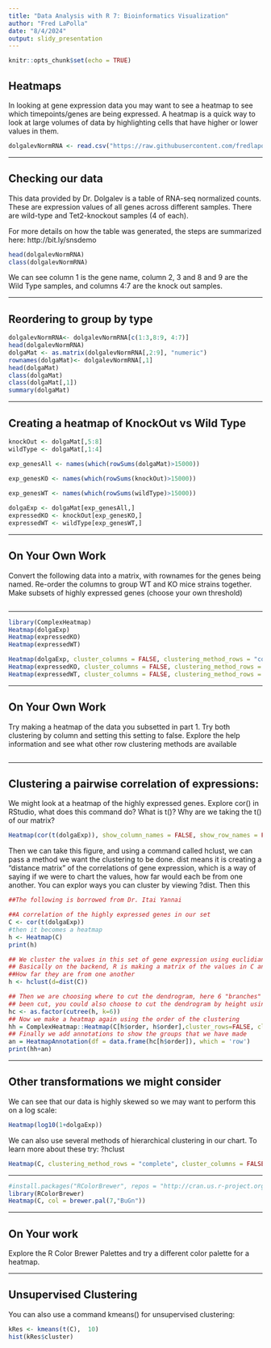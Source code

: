 ```yaml
---
title: "Data Analysis with R 7: Bioinformatics Visualization"
author: "Fred LaPolla"
date: "8/4/2024"
output: slidy_presentation
---
```


```r
knitr::opts_chunk$set(echo = TRUE)
```


## Heatmaps

In looking at gene expression data you may want to see a heatmap to see which timepoints/genes are being expressed. A heatmap is a quick way to look at large volumes of data by highlighting cells that have higher or lower values in them. 

```r
dolgalevNormRNA <- read.csv("https://raw.githubusercontent.com/fredlapolla/VilcekSummerDataAnalysis2024/main/counts.normalized.csv")

```


***

## Checking our data

This data provided by Dr. Dolgalev is a table of RNA-seq normalized counts. These are expression values of all genes across different samples. There are wild-type and Tet2-knockout samples (4 of each).
 
For more details on how the table was generated, the steps are summarized here:
http://bit.ly/snsdemo

```r
head(dolgalevNormRNA)
class(dolgalevNormRNA)

```

We can see column 1 is the gene name, column 2, 3 and 8 and 9 are the Wild Type samples, and columns 4:7 are the knock out samples. 

***

## Reordering to group by type

```r
dolgalevNormRNA<- dolgalevNormRNA[c(1:3,8:9, 4:7)]
head(dolgalevNormRNA)
dolgaMat <- as.matrix(dolgalevNormRNA[,2:9], "numeric")
rownames(dolgaMat)<- dolgalevNormRNA[,1]
head(dolgaMat)
class(dolgaMat)
class(dolgaMat[,1])
summary(dolgaMat)
```


***
## Creating a heatmap of KnockOut vs Wild Type

```r
knockOut <- dolgaMat[,5:8]
wildType <- dolgaMat[,1:4]

exp_genesAll <- names(which(rowSums(dolgaMat)>15000))

exp_genesKO <- names(which(rowSums(knockOut)>15000))
 
exp_genesWT <- names(which(rowSums(wildType)>15000))

dolgaExp <- dolgaMat[exp_genesAll,]
expressedKO <- knockOut[exp_genesKO,]
expressedWT <- wildType[exp_genesWT,]
```


***

## On Your Own Work

Convert the following data into a matrix, with rownames for the genes being named. Re-order the columns to group WT and KO mice strains together. Make subsets of highly expressed genes (choose your own threshold) 

```r


```

***


```r
library(ComplexHeatmap)
Heatmap(dolgaExp)
Heatmap(expressedKO)
Heatmap(expressedWT)
```

```r
Heatmap(dolgaExp, cluster_columns = FALSE, clustering_method_rows = "complete", show_row_names = FALSE)
Heatmap(expressedKO, cluster_columns = FALSE, clustering_method_rows = "complete", show_row_names = FALSE)
Heatmap(expressedWT, cluster_columns = FALSE, clustering_method_rows = "complete", show_row_names = FALSE)
```

***

## On Your Own Work

Try making a heatmap of the data you subsetted in part 1. Try both clustering by column and setting this setting to false. Explore the help information and see what other row clustering methods are available


```r

```

***

## Clustering a pairwise correlation of expressions:

We might look at a heatmap of the highly expressed genes. Explore cor() in RStudio, what does this command do? What is t()? Why are we taking the t() of our matrix?  

```r

Heatmap(cor(t(dolgaExp)), show_column_names = FALSE, show_row_names = FALSE)
```

Then we can take this figure, and using a command called hclust, we can pass a method we want the clustering to be done. dist means it is creating a "distance matrix" of the correlations of gene expression, which is a way of saying if we were to chart the values, how far would each be from one another. You can explor ways you can cluster by viewing ?dist. Then this 

```r
##The following is borrowed from Dr. Itai Yannai

##A correlation of the highly expressed genes in our set
C <- cor(t(dolgaExp))
#then it becomes a heatmap
h <- Heatmap(C)
print(h)

## We cluster the values in this set of gene expression using euclidian distance
## Basically on the backend, R is making a matrix of the values in C and then calculating
##How far they are from one another
h <- hclust(d=dist(C))

## Then we are choosing where to cut the dendrogram, here 6 "branches" or groups have
## been cut, you could also choose to cut the dendrogram by height using h instead of K
hc <- as.factor(cutree(h, k=6))
## Now we make a heatmap again using the order of the clustering
hh = ComplexHeatmap::Heatmap(C[h$order, h$order],cluster_rows=FALSE, cluster_columns=FALSE)
## Finally we add annotations to show the groups that we have made
an = HeatmapAnnotation(df = data.frame(hc[h$order]), which = 'row')
print(hh+an)

```


*** 


## Other transformations we might consider 

We can see that our data is highly skewed so we may want to perform this on a log scale:

```r
Heatmap(log10(1+dolgaExp))
```



We can also use several methods of hierarchical clustering in our chart. To learn more about these try: ?hclust  

```r
Heatmap(C, clustering_method_rows = "complete", cluster_columns = FALSE )
```



***



```r
#install.packages("RColorBrewer", repos = "http://cran.us.r-project.org")
library(RColorBrewer)
Heatmap(C, col = brewer.pal(7,"BuGn"))
```

***
## On Your work

Explore the R Color Brewer Palettes and try a different color palette for a heatmap. 

***

## Unsupervised Clustering

You can also use a command kmeans() for unsupervised clustering:

```r
kRes <- kmeans(t(C),  10)
hist(kRes$cluster)
```

